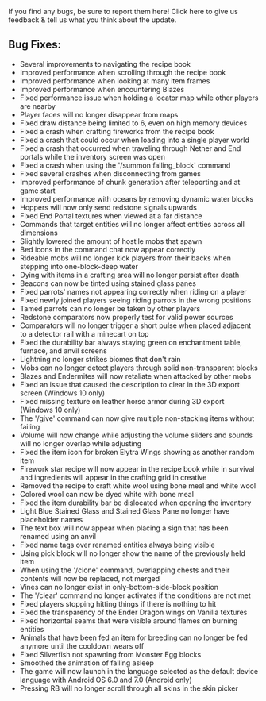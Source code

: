 If you find any bugs, be sure to report them here! Click here to give us feedback & tell us what you think about the update.

  
## **Bug Fixes:**

-   Several improvements to navigating the recipe book
-   Improved performance when scrolling through the recipe book
-   Improved performance when looking at many item frames
-   Improved performance when encountering Blazes
-   Fixed performance issue when holding a locator map while other players are nearby
-   Player faces will no longer disappear from maps
-   Fixed draw distance being limited to 6, even on high memory devices
-   Fixed a crash when crafting fireworks from the recipe book
-   Fixed a crash that could occur when loading into a single player world
-   Fixed a crash that occurred when traveling through Nether and End portals while the inventory screen was open
-   Fixed a crash when using the '/summon falling\_block' command
-   Fixed several crashes when disconnecting from games
-   Improved performance of chunk generation after teleporting and at game start
-   Improved performance with oceans by removing dynamic water blocks
-   Hoppers will now only send redstone signals upwards
-   Fixed End Portal textures when viewed at a far distance
-   Commands that target entities will no longer affect entities across all dimensions
-   Slightly lowered the amount of hostile mobs that spawn
-   Bed icons in the command chat now appear correctly
-   Rideable mobs will no longer kick players from their backs when stepping into one-block-deep water
-   Dying with items in a crafting area will no longer persist after death
-   Beacons can now be tinted using stained glass panes
-   Fixed parrots' names not appearing correctly when riding on a player
-   Fixed newly joined players seeing riding parrots in the wrong positions
-   Tamed parrots can no longer be taken by other players
-   Redstone comparators now properly test for valid power sources
-   Comparators will no longer trigger a short pulse when placed adjacent to a detector rail with a minecart on top
-   Fixed the durability bar always staying green on enchantment table, furnace, and anvil screens
-   Lightning no longer strikes biomes that don't rain
-   Mobs can no longer detect players through solid non-transparent blocks
-   Blazes and Endermites will now retaliate when attacked by other mobs
-   Fixed an issue that caused the description to clear in the 3D export screen (Windows 10 only)
-   Fixed missing texture on leather horse armor during 3D export (Windows 10 only)
-   The '/give' command can now give multiple non-stacking items without failing
-   Volume will now change while adjusting the volume sliders and sounds will no longer overlap while adjusting
-   Fixed the item icon for broken Elytra Wings showing as another random item
-   Firework star recipe will now appear in the recipe book while in survival and ingredients will appear in the crafting grid in creative
-   Removed the recipe to craft white wool using bone meal and white wool
-   Colored wool can now be dyed white with bone meal
-   Fixed the item durability bar be dislocated when opening the inventory
-   Light Blue Stained Glass and Stained Glass Pane no longer have placeholder names
-   The text box will now appear when placing a sign that has been renamed using an anvil
-   Fixed name tags over renamed entities always being visible
-   Using pick block will no longer show the name of the previously held item
-   When using the '/clone' command, overlapping chests and their contents will now be replaced, not merged
-   Vines can no longer exist in only-bottom-side-block position
-   The '/clear' command no longer activates if the conditions are not met
-   Fixed players stopping hitting things if there is nothing to hit
-   Fixed the transparency of the Ender Dragon wings on Vanilla textures
-   Fixed horizontal seams that were visible around flames on burning entities
-   Animals that have been fed an item for breeding can no longer be fed anymore until the cooldown wears off
-   Fixed Silverfish not spawning from Monster Egg blocks
-   Smoothed the animation of falling asleep
-   The game will now launch in the language selected as the default device language with Android OS 6.0 and 7.0 (Android only)
-   Pressing RB will no longer scroll through all skins in the skin picker
